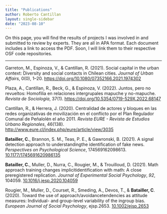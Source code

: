 ```yaml
---
title: "Publications"
author: Roberto Cantillan
layout: single-sidebar
date: "2023-08-10"
---
```


On this page, you will find the results of projects I was involved in and submitted to review by experts. They are all in APA format. Each document includes a link to access the PDF. Soon, I will link them to their respective OSF code repositories.

---

Garreton, M., Espinoza, V., & Cantillan, R. (2021). Social capital in the urban context: Diversity and social contacts in Chilean cities. _Journal of Urban Affairs_, 0(0), 1–20. [https://doi.org/10.1080/07352166.2021.1974302](https://doi.org/10.1080/07352166.2021.1974302)
[<i class="fa-solid fa-file-pdf"></i>](pdf/Social-capital-urban-context.pdf)

Plaza, A., Cantillan, R., Beck, G., & Espinoza, V. (2022). Juntos, pero no revueltos: Homofilia en relaciones intergrupales mapuche y no-mapuche. _Revista de Sociología_, 37(1). [https://doi.org/10.5354/0719-529X.2022.68147](https://doi.org/10.5354/0719-529X.2022.68147)
[<i class="fa-solid fa-file-pdf"></i>](pdf/document.pdf)

Cantillan, R., & Herrera, J. (2020). Centralidad de actores y bloques en las redes organizativas de movilización en el conflicto por el Plan Regulador Comunal de Peñalolén el año 2011. _Revista EURE - Revista de Estudios Urbano Regionales_, 46(138). [http://www.eure.cl/index.php/eure/article/view/3035](http://www.eure.cl/index.php/eure/article/view/3035)
[<i class="fa-solid fa-file-pdf"></i>](pdf/3035-20945-2-PB.pdf)







**Batailler, C.**, Brannon, S. M., Teas, P. E., & Gawronski, B. (2021). A signal detection approach to understandingthe identification of fake news. _Perspectives on Psychological Science_, 174569162098613. [10.1177/1745691620986135](https://doi.org/10.1177/1745691620986135)  
[<i class="fa-solid fa-file-pdf"></i>](pdf/2021_BBTG_PPS.pdf)
[<i class="ai ai-osf"></i>](https://osf.io/uc9me/)

**Batailler, C.**, Muller, D., Nurra, C., Rougier, M., & Trouilloud, D. (2021). Math approach training changes implicitidentification with math: A close preregistered replication. _Journal of Experimental Social Psychology_, _92_, 104059. [10.1016/j.jesp.2020.104059](https://doi.org/10.1016/j.jesp.2020.104059)  
[<i class="fa-solid fa-file-pdf"></i>](pdf/2021_BMNRT_JESP.pdf)
[<i class="ai ai-osf"></i>](https://osf.io/pcea3)

Rougier, M., Muller, D., Courset, R., Smeding, A., Devos, T., & **Batailler, C**. (2020). Toward the use of approach/avoidancetendencies as attitude measures: Individual- and group-level variability of the ingroup bias. _European Journal of Social Psychology_, ejsp.2653. [10.1002/ejsp.2653](https://doi.org/10.1002/ejsp.2653)  
[<i class="fa-solid fa-file-pdf"></i>](pdf/2020_RMCSDB_EJSP.pdf)

